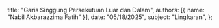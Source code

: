   title: "Garis Singgung Persekutuan Luar dan Dalam",
  authors: [{ name: "Nabil Akbarazzima Fatih" }],
  date: "05/18/2025",
  subject: "Lingkaran",
};
